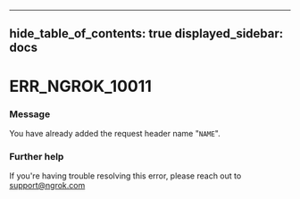 

---
hide_table_of_contents: true
displayed_sidebar: docs
---


# ERR_NGROK_10011

### Message
You have already added the request header name "`NAME`".

<ErrorDetails />



### Further help
If you're having trouble resolving this error, please reach out to [support@ngrok.com](mailto:support@ngrok.com?subject=Help%20with%20ERR_NGROK_10011)

